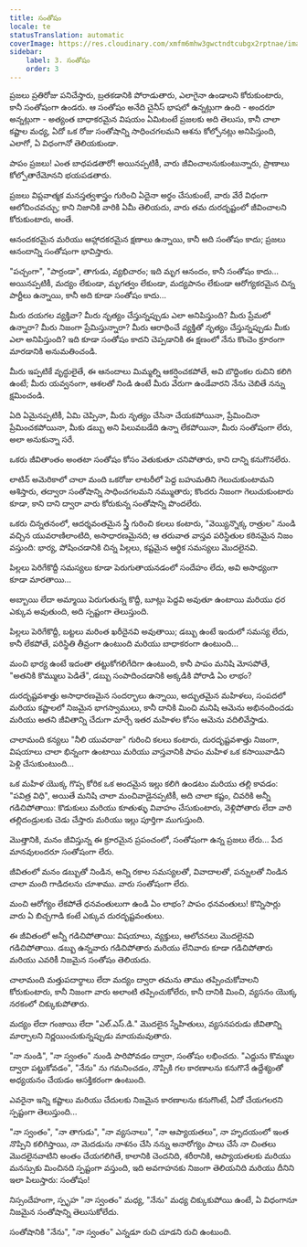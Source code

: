 ```yaml
---
title: సంతోషం
locale: te
statusTranslation: automatic
coverImage: https://res.cloudinary.com/xmfm6mhw3gwctndtcubgx2rptnae/image/upload/v1741354419/small_cover_la_gran_rebelion_28716e29d2.webp
sidebar:
    label: 3. సంతోషం
    order: 3
---
```

ప్రజలు ప్రతిరోజు పనిచేస్తారు, బ్రతకడానికి పోరాడుతారు, ఎలాగైనా ఉండాలని కోరుకుంటారు, కానీ సంతోషంగా ఉండరు. ఆ సంతోషం అనేది చైనీస్ భాషలో ఉన్నట్లుగా ఉంది - అందరూ అన్నట్లుగా - అత్యంత బాధాకరమైన విషయం ఏమిటంటే ప్రజలకు అది తెలుసు, కానీ చాలా కష్టాల మధ్య, ఏదో ఒక రోజు సంతోషాన్ని సాధించగలమని ఆశను కోల్పోనట్లు అనిపిస్తుంది, ఎలాగో, ఏ విధంగానో తెలియకుండా.

పాపం ప్రజలు! ఎంత బాధపడతారో! అయినప్పటికీ, వారు జీవించాలనుకుంటున్నారు, ప్రాణాలు కోల్పోతారేమోనని భయపడతారు.

ప్రజలు విప్లవాత్మక మనస్తత్వశాస్త్రం గురించి ఏదైనా అర్థం చేసుకుంటే, వారు వేరే విధంగా ఆలోచించవచ్చు; కాని నిజానికి వారికి ఏమీ తెలియదు, వారు తమ దురదృష్టంలో జీవించాలని కోరుకుంటారు, అంతే.

ఆనందకరమైన మరియు ఆహ్లాదకరమైన క్షణాలు ఉన్నాయి, కానీ అది సంతోషం కాదు; ప్రజలు ఆనందాన్ని సంతోషంగా భావిస్తారు.

"పచ్చంగా", "పార్రండా", తాగుడు, వ్యభిచారం; ఇది మృగ ఆనందం, కానీ సంతోషం కాదు... అయినప్పటికీ, మద్యం లేకుండా, మృగత్వం లేకుండా, మద్యపానం లేకుండా ఆరోగ్యకరమైన చిన్న పార్టీలు ఉన్నాయి, కానీ అది కూడా సంతోషం కాదు...

మీరు దయగల వ్యక్తివా? మీరు నృత్యం చేస్తున్నప్పుడు ఎలా అనిపిస్తుంది? మీరు ప్రేమలో ఉన్నారా? మీరు నిజంగా ప్రేమిస్తున్నారా? మీరు ఆరాధించే వ్యక్తితో నృత్యం చేస్తున్నప్పుడు మీకు ఎలా అనిపిస్తుంది? ఇది కూడా సంతోషం కాదని చెప్పడానికి ఈ క్షణంలో నేను కొంచెం క్రూరంగా మారడానికి అనుమతించండి.

మీరు ఇప్పటికే వృద్ధులైతే, ఈ ఆనందాలు మిమ్మల్ని ఆకర్షించకపోతే, అవి బొద్దింకల రుచిని కలిగి ఉంటే; మీరు యవ్వనంగా, ఆశలతో నిండి ఉంటే మీరు వేరుగా ఉండేవారని నేను చెబితే నన్ను క్షమించండి.

ఏది ఏమైనప్పటికీ, ఏమి చెప్పినా, మీరు నృత్యం చేసినా చేయకపోయినా, ప్రేమించినా ప్రేమించకపోయినా, మీకు డబ్బు అని పిలువబడేది ఉన్నా లేకపోయినా, మీరు సంతోషంగా లేరు, అలా అనుకున్నా సరే.

ఒకరు జీవితాంతం అంతటా సంతోషం కోసం వెతుకుతూ చనిపోతారు, కాని దాన్ని కనుగొనలేరు.

లాటిన్ అమెరికాలో చాలా మంది ఒకరోజు లాటరీలో పెద్ద బహుమతిని గెలుచుకుంటామని ఆశిస్తారు, తద్వారా సంతోషాన్ని సాధించగలమని నమ్ముతారు; కొందరు నిజంగా గెలుచుకుంటారు కూడా, కాని దాని ద్వారా వారు కోరుకున్న సంతోషాన్ని పొందలేరు.

ఒకరు చిన్నతనంలో, ఆదర్శవంతమైన స్త్రీ గురించి కలలు కంటారు, "వెయ్యిన్నొక్క రాత్రుల" నుండి వచ్చిన యువరాణిలాంటిది, అసాధారణమైనది; ఆ తరువాత వాస్తవ పరిస్థితుల కఠినమైన నిజం వస్తుంది: భార్య, పోషించడానికి చిన్న పిల్లలు, కష్టమైన ఆర్థిక సమస్యలు మొదలైనవి.

పిల్లలు పెరిగేకొద్దీ సమస్యలు కూడా పెరుగుతాయనడంలో సందేహం లేదు, అవి అసాధ్యంగా కూడా మారతాయి...

అబ్బాయి లేదా అమ్మాయి పెరుగుతున్న కొద్దీ, బూట్లు పెద్దవి అవుతూ ఉంటాయి మరియు ధర ఎక్కువ అవుతుంది, అది స్పష్టంగా తెలుస్తుంది.

పిల్లలు పెరిగేకొద్దీ, బట్టలు మరింత ఖరీదైనవి అవుతాయి; డబ్బు ఉంటే ఇందులో సమస్య లేదు, కానీ లేకపోతే, పరిస్థితి తీవ్రంగా ఉంటుంది మరియు బాధాకరంగా ఉంటుంది...

మంచి భార్య ఉంటే ఇదంతా తట్టుకోగలిగేదిగా ఉంటుంది, కానీ పాపం మనిషి మోసపోతే, "అతనికి కొమ్ములు పెడితే", డబ్బు సంపాదించడానికి అక్కడికి పోరాడి ఏం లాభం?

దురదృష్టవశాత్తు అసాధారణమైన సందర్భాలు ఉన్నాయి, అద్భుతమైన మహిళలు, సంపదలో మరియు కష్టాలలో నిజమైన భాగస్వాములు, కానీ దానికి మించి మనిషి ఆమెను అభినందించడు మరియు అతని జీవితాన్ని చేదుగా మార్చే ఇతర మహిళల కోసం ఆమెను వదిలివేస్తాడు.

చాలామంది కన్యలు "నీలి యువరాజు" గురించి కలలు కంటారు, దురదృష్టవశాత్తు నిజంగా, విషయాలు చాలా భిన్నంగా ఉంటాయి మరియు వాస్తవానికి పాపం మహిళ ఒక కసాయివాడిని పెళ్లి చేసుకుంటుంది...

ఒక మహిళ యొక్క గొప్ప కోరిక ఒక అందమైన ఇల్లు కలిగి ఉండటం మరియు తల్లి కావడం: "పవిత్ర విధి", అయితే మనిషి చాలా మంచివాడైనప్పటికీ, అది చాలా కష్టం, చివరికి అన్నీ గడిచిపోతాయి: కొడుకులు మరియు కూతుళ్ళు వివాహం చేసుకుంటారు, వెళ్లిపోతారు లేదా వారి తల్లిదండ్రులకు చెడు చేస్తారు మరియు ఇల్లు పూర్తిగా ముగుస్తుంది.

మొత్తానికి, మనం జీవిస్తున్న ఈ క్రూరమైన ప్రపంచంలో, సంతోషంగా ఉన్న ప్రజలు లేరు... పేద మానవులందరూ సంతోషంగా లేరు.

జీవితంలో మనం డబ్బుతో నిండిన, అన్ని రకాల సమస్యలతో, వివాదాలతో, పన్నులతో నిండిన చాలా మంది గాడిదలను చూశాము. వారు సంతోషంగా లేరు.

మంచి ఆరోగ్యం లేకపోతే ధనవంతులుగా ఉండి ఏం లాభం? పాపం ధనవంతులు! కొన్నిసార్లు వారు ఏ బిచ్చగాడి కంటే ఎక్కువ దురదృష్టవంతులు.

ఈ జీవితంలో అన్నీ గడిచిపోతాయి: విషయాలు, వ్యక్తులు, ఆలోచనలు మొదలైనవి గడిచిపోతాయి. డబ్బు ఉన్నవారు గడిచిపోతారు మరియు లేనివారు కూడా గడిచిపోతారు మరియు ఎవరికీ నిజమైన సంతోషం తెలియదు.

చాలామంది మత్తుపదార్థాలు లేదా మద్యం ద్వారా తమను తాము తప్పించుకోవాలని కోరుకుంటారు, కానీ నిజంగా వారు అలాంటి తప్పించుకోలేరు, కానీ దానికి మించి, వ్యసనం యొక్క నరకంలో చిక్కుకుపోతారు.

మద్యం లేదా గంజాయి లేదా "ఎల్.ఎస్.డి." మొదలైన స్నేహితులు, వ్యసనపరుడు జీవితాన్ని మార్చాలని నిర్ణయించుకున్నప్పుడు మాయమవుతారు.

"నా నుండి", "నా స్వంతం" నుండి పారిపోవడం ద్వారా, సంతోషం లభించదు. "ఎద్దును కొమ్ముల ద్వారా పట్టుకోవడం", "నేను" ను గమనించడం, నొప్పికి గల కారణాలను కనుగొనే ఉద్దేశ్యంతో అధ్యయనం చేయడం ఆసక్తికరంగా ఉంటుంది.

ఎవరైనా ఇన్ని కష్టాలు మరియు చేదులకు నిజమైన కారణాలను కనుగొంటే, ఏదో చేయగలరని స్పష్టంగా తెలుస్తుంది...

"నా స్వంతం", "నా తాగుడు", "నా వ్యసనాలు", "నా ఆప్యాయతలు", నా హృదయంలో ఇంత నొప్పిని కలిగిస్తాయి, నా మెదడును నాశనం చేసి నన్ను అనారోగ్యం పాలు చేసే నా చింతలు మొదలైనవాటిని అంతం చేయగలిగితే, కాలానికి చెందనిది, శరీరానికి, ఆప్యాయతలకు మరియు మనస్సుకు మించినది స్పష్టంగా వస్తుంది, ఇది అవగాహనకు నిజంగా తెలియనిది మరియు దీనిని ఇలా పిలుస్తారు: సంతోషం!

నిస్సందేహంగా, స్పృహ "నా స్వంతం" మధ్య, "నేను" మధ్య చిక్కుకుపోయి ఉంటే, ఏ విధంగానూ నిజమైన సంతోషాన్ని తెలుసుకోలేదు.

సంతోషానికి "నేను", "నా స్వంతం" ఎన్నడూ రుచి చూడని రుచి ఉంటుంది.
